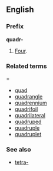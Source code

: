 ==English==
===Prefix===
'''quadr-'''

#[[Four]].

===Related terms====
*[[quad]]
*[[quadrangle]]
*[[quadrennium]]
*[[quadrifoil]]
*[[quadrilateral]]
*[[quadruped]]
*[[quadruple]]
*[[quadruplet]]

===See also===
*[[tetra-]]